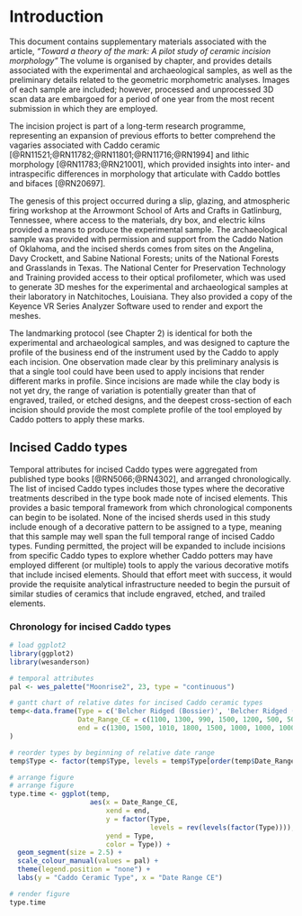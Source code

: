 # Introduction

This document contains supplementary materials associated with the article, _"Toward a theory of the mark: A pilot study of ceramic incision morphology"_ The volume is organised by chapter, and provides details associated with the experimental and archaeological samples, as well as the preliminary details related to the geometric morphometric analyses. Images of each sample are included; however, processed and unprocessed 3D scan data are embargoed for a period of one year from the most recent submission in which they are employed.

The incision project is part of a long-term research programme, representing an expansion of previous efforts to better comprehend the vagaries associated with Caddo ceramic [@RN11521;@RN11782;@RN11801;@RN11716;@RN1994] and lithic morphology [@RN11783;@RN21001], which provided insights into inter- and intraspecific differences in morphology that articulate with Caddo bottles and bifaces [@RN20697]. 

The genesis of this project occurred during a slip, glazing, and atmospheric firing workshop at the Arrowmont School of Arts and Crafts in Gatlinburg, Tennessee, where access to the materials, dry box, and electric kilns provided a means to produce the experimental sample. The archaeological sample was provided with permission and support from the Caddo Nation of Oklahoma, and the incised sherds comes from sites on the Angelina, Davy Crockett, and Sabine National Forests; units of the National Forests and Grasslands in Texas. The National Center for Preservation Technology and Training provided access to their optical profilometer, which was used to generate 3D meshes for the experimental and archaeological samples at their laboratory in Natchitoches, Louisiana. They also provided a copy of the Keyence VR Series Analyzer Software used to render and export the meshes.

The landmarking protocol (see Chapter 2) is identical for both the experimental and archaeological samples, and was designed to capture the profile of the business end of the instrument used by the Caddo to apply each incision. One observation made clear by this preliminary analysis is that a single tool could have been used to apply incisions that render different marks in profile. Since incisions are made while the clay body is not yet dry, the range of variation is potentially greater than that of engraved, trailed, or etched designs, and the deepest cross-section of each incision should provide the most complete profile of the tool employed by Caddo potters to apply these marks.

## Incised Caddo types

Temporal attributes for incised Caddo types were aggregated from published type books [@RN5066;@RN4302], and arranged chronologically. The list of incised Caddo types includes those types where the decorative treatments described in the type book made note of incised elements. This provides a basic temporal framework from which chronological components can begin to be isolated. None of the incised sherds used in this study include enough of a decorative pattern to be assigned to a type, meaning that this sample may well span the full temporal range of incised Caddo types. Funding permitted, the project will be expanded to include incisions from specific Caddo types to explore whether Caddo potters may have employed different (or multiple) tools to apply the various decorative motifs that include incised elements. Should that effort meet with success, it would provide the requisite analytical infrastructure needed to begin the pursuit of similar studies of ceramics that include engraved, etched, and trailed elements.

### Chronology for incised Caddo types

```r
# load ggplot2
library(ggplot2)
library(wesanderson)

# temporal attributes
pal <- wes_palette("Moonrise2", 23, type = "continuous")

# gantt chart of relative dates for incised Caddo ceramic types
temp<-data.frame(Type = c('Belcher Ridged (Bossier)', 'Belcher Ridged (Belcher)', 'Canton Incised', 'Clements Brushed', 'Cowhide Stamped', 'Crockett Curvilinear Incised', 'Davis Incised', 'Dunkin Incised', 'East Incised', 'Foster Trailed-Incised', 'Fulton Aspect Effigy Bowls', 'Haley Complicated Incised', 'Harleton Appliqued', 'Hudson Engraved', 'Karnack Brushed-Incised', 'Kiam Incised', 'Maydelle Incised', 'Military Road Incised', 'Nash Neck Banded', 'Pease Brushed-Incised', 'Pennington Punctated-Incised', 'Spiro Engraved', 'Weches Fingernail Impressed'), # canton/east incised types date to AD 1000, but were modified to 990-1010 so that it would show on the gantt chart
                 Date_Range_CE = c(1100, 1300, 990, 1500, 1200, 500, 500, 500, 990, 1200, 1200, 800, 1200, 1500, 1200, 500, 1200, 1200, 1400, 1100, 500, 500, 500), # in years CE
                 end = c(1300, 1500, 1010, 1800, 1500, 1000, 1000, 1000, 1010, 1600, 1700, 1200, 1500, 1800, 1500, 1200, 1500, 1500, 1700, 1300, 1000, 1000, 1000) # in years CE
)

# reorder types by beginning of relative date range
temp$Type <- factor(temp$Type, levels = temp$Type[order(temp$Date_Range_CE)])

# arrange figure
# arrange figure
type.time <- ggplot(temp, 
                    aes(x = Date_Range_CE, 
                        xend = end, 
                        y = factor(Type,
                                   levels = rev(levels(factor(Type)))), 
                        yend = Type, 
                        color = Type)) +
  geom_segment(size = 2.5) +
  scale_colour_manual(values = pal) +
  theme(legend.position = "none") +
  labs(y = "Caddo Ceramic Type", x = "Date Range CE")

# render figure
type.time
```

